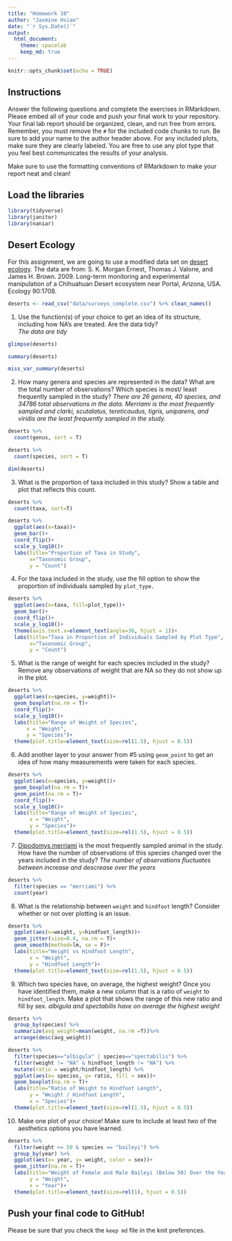 ```yaml
---
title: "Homework 10"
author: "Jasmine Hsiao"
date: "`r Sys.Date()`"
output:
  html_document: 
    theme: spacelab
    keep_md: true
---
```


```r
knitr::opts_chunk$set(echo = TRUE)
```

## Instructions
Answer the following questions and complete the exercises in RMarkdown. Please embed all of your code and push your final work to your repository. Your final lab report should be organized, clean, and run free from errors. Remember, you must remove the `#` for the included code chunks to run. Be sure to add your name to the author header above. For any included plots, make sure they are clearly labeled. You are free to use any plot type that you feel best communicates the results of your analysis.  

Make sure to use the formatting conventions of RMarkdown to make your report neat and clean!  

## Load the libraries
```r
library(tidyverse)
library(janitor)
library(naniar)
``` 

## Desert Ecology
For this assignment, we are going to use a modified data set on [desert ecology](http://esapubs.org/archive/ecol/E090/118/). The data are from: S. K. Morgan Ernest, Thomas J. Valone, and James H. Brown. 2009. Long-term monitoring and experimental manipulation of a Chihuahuan Desert ecosystem near Portal, Arizona, USA. Ecology 90:1708.
```r
deserts <- read_csv("data/surveys_complete.csv") %>% clean_names()
```

1. Use the function(s) of your choice to get an idea of its structure, including how NA's are treated. Are the data tidy?  
*The data are tidy*
```r
glimpse(deserts)
```
```r
summary(deserts)
```

```r
miss_var_summary(deserts)
```

2. How many genera and species are represented in the data? What are the total number of observations? Which species is most/ least frequently sampled in the study?
*There are 26 genera, 40 species, and 34786 total observations in the data. Merriami is the most frequently sampled and clarki, scutalatus, tereticaudus, tigris, uniparens, and viridis are the least frequently sampled in the study.*
```r
deserts %>% 
  count(genus, sort = T)
```
```r
deserts %>% 
  count(species, sort = T)
```
```r
dim(deserts)
```

3. What is the proportion of taxa included in this study? Show a table and plot that reflects this count.
```r
deserts %>% 
  count(taxa, sort=T)
```


```r
deserts %>% 
  ggplot(aes(x=taxa))+
  geom_bar()+
  coord_flip()+
  scale_y_log10()+
  labs(title="Proportion of Taxa in Study",
       x="Taxonomic Group",
       y = "Count")
```

4. For the taxa included in the study, use the fill option to show the proportion of individuals sampled by `plot_type.`
```r
deserts %>% 
  ggplot(aes(x=taxa, fill=plot_type))+
  geom_bar()+
  coord_flip()+
  scale_y_log10()+
  theme(axis.text.x=element_text(angle=30, hjust = 1))+
  labs(title="Taxa in Proportion of Individuals Sampled by Plot Type",
       x="Taxonomic Group",
       y = "Count")
```
5. What is the range of weight for each species included in the study? Remove any observations of weight that are NA so they do not show up in the plot.
```r
deserts %>% 
  ggplot(aes(x=species, y=weight))+
  geom_boxplot(na.rm = T)+
  coord_flip()+
  scale_y_log10()+
  labs(title="Range of Weight of Species",
      x = "Weight",
      y = "Species")+
  theme(plot.title=element_text(size=rel(1.5), hjust = 0.5))
```

6. Add another layer to your answer from #5 using `geom_point` to get an idea of how many measurements were taken for each species.
```r
deserts %>% 
  ggplot(aes(x=species, y=weight))+
  geom_boxplot(na.rm = T)+
  geom_point(na.rm = T)+
  coord_flip()+
  scale_y_log10()+
  labs(title="Range of Weight of Species",
       x = "Weight",
       y = "Species")+
  theme(plot.title=element_text(size=rel(1.5), hjust = 0.5))
```

7. [Dipodomys merriami](https://en.wikipedia.org/wiki/Merriam's_kangaroo_rat) is the most frequently sampled animal in the study. How have the number of observations of this species changed over the years included in the study?
*The number of observations fluctuates between increase and descrease over the years*
```r
deserts %>% 
  filter(species == "merriami") %>% 
  count(year)
```

8. What is the relationship between `weight` and `hindfoot` length? Consider whether or not over plotting is an issue.
```r
deserts %>% 
  ggplot(aes(x=weight, y=hindfoot_length))+
  geom_jitter(size=0.4, na.rm = T)+
  geom_smooth(method=lm, se = F)+
  labs(title="Weight vs Hindfoot Length",
       x = "Weight",
       y = "Hindfoot Length")+
  theme(plot.title=element_text(size=rel(1.5), hjust = 0.5))
```


9. Which two species have, on average, the highest weight? Once you have identified them, make a new column that is a ratio of `weight` to `hindfoot_length`. Make a plot that shows the range of this new ratio and fill by sex.
*albigula and spectabilis have on average the highest weight* 
```r
deserts %>% 
  group_by(species) %>%
  summarize(avg_weight=mean(weight, na.rm =T))%>% 
  arrange(desc(avg_weight))
```
```r
deserts %>% 
  filter(species=="albigula" | species=="spectabilis") %>%
  filter(weight != "NA" & hindfoot_length != "NA") %>% 
  mutate(ratio = weight/hindfoot_length) %>% 
  ggplot(aes(x= species, y= ratio, fill = sex))+
  geom_boxplot(na.rm = T)+
  labs(title="Ratio of Weight to Hindfoot Length",
       y = "Weight / Hindfoot Length",
       x = "Species")+
  theme(plot.title=element_text(size=rel(1.5), hjust = 0.5))
```

10. Make one plot of your choice! Make sure to include at least two of the aesthetics options you have learned.
```r
deserts %>%
  filter(weight <= 50 & species == "baileyi") %>% 
  group_by(year) %>% 
  ggplot(aes(x= year, y= weight, color = sex))+
  geom_jitter(na.rm = T)+
  labs(title="Weight of Female and Male Baileyi (Below 50) Over the Years",
       y = "Weight",
       x = "Year")+
  theme(plot.title=element_text(size=rel(1), hjust = 0.5))
```

## Push your final code to GitHub!
Please be sure that you check the `keep md` file in the knit preferences. 